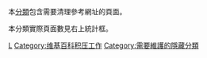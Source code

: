 {{Parent monthly clean up category|1=Bare URLs|2=Link Rot Cleanup, Needing}} 
本[[Wikipedia:頁面分類|分類]]包含需要清理參考網址的頁面。

本分類實際頁面數見右上統計框。

[[Category:有來源問題的維基百科條目|L]]
[[Category:维基百科积压工作|Category:维基百科积压工作]]
[[Category:需要維護的隱藏分類|Category:需要維護的隱藏分類]]